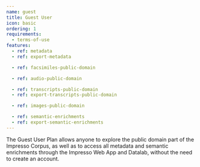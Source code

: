 ```yaml
---
name: guest
title: Guest User
icon: basic
ordering: 1
requirements:
  - terms-of-use
features:
  - ref: metadata
  - ref: export-metadata

  - ref: facsimiles-public-domain

  - ref: audio-public-domain

  - ref: transcripts-public-domain
  - ref: export-transcripts-public-domain

  - ref: images-public-domain

  - ref: semantic-enrichments
  - ref: export-semantic-enrichments
---
```


The Guest User Plan allows anyone to explore the public domain part of the Impresso Corpus, as well as to access all metadata and semantic enrichments through the Impresso Web App and Datalab, without the need to create an account.

